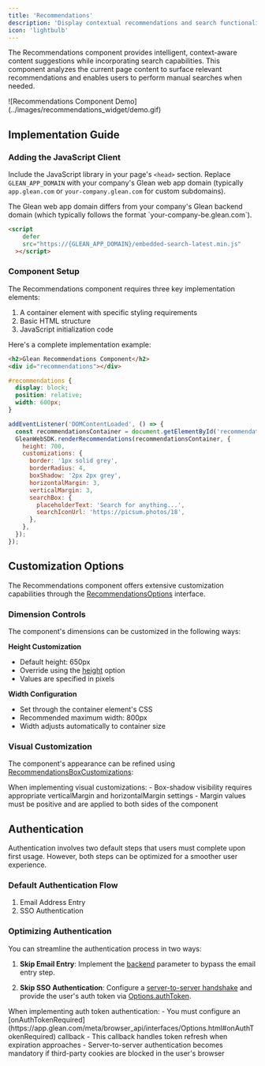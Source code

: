 ```yaml
---
title: 'Recommendations'
description: 'Display contextual recommendations and search functionality based on the current page content'
icon: 'lightbulb'
---
```




The Recommendations component provides intelligent, context-aware content suggestions while incorporating search capabilities. This component analyzes the current page content to surface relevant recommendations and enables users to perform manual searches when needed.

<Frame>
  ![Recommendations Component Demo](../images/recommendations_widget/demo.gif)
</Frame>

## Implementation Guide

### Adding the JavaScript Client

Include the JavaScript library in your page's `<head>` section. Replace `GLEAN_APP_DOMAIN` with your company's Glean web app domain (typically `app.glean.com` or `your-company.glean.com` for custom subdomains).

<Info>
  The Glean web app domain differs from your company's Glean backend domain
  (which typically follows the format `your-company-be.glean.com`).
</Info>

<Tabs>
<TabItem value="html" label="HTML">

```html
<script
    defer
    src="https://{GLEAN_APP_DOMAIN}/embedded-search-latest.min.js"
  ></script>
```

</TabItem>
</Tabs>

### Component Setup

The Recommendations component requires three key implementation elements:

1. A container element with specific styling requirements
2. Basic HTML structure
3. JavaScript initialization code

Here's a complete implementation example:

<Tabs>
<TabItem value="html-structure" label="HTML Structure">

```html
<h2>Glean Recommendations Component</h2>
<div id="recommendations"></div>
```

</TabItem>
<TabItem value="component-styling" label="Component Styling">

```css
#recommendations {
  display: block;
  position: relative;
  width: 600px;
}
```

</TabItem>
<TabItem value="implementation" label="Implementation">

```javascript
addEventListener('DOMContentLoaded', () => {
  const recommendationsContainer = document.getElementById('recommendations');
  GleanWebSDK.renderRecommendations(recommendationsContainer, {
    height: 700,
    customizations: {
      border: '1px solid grey',
      borderRadius: 4,
      boxShadow: '2px 2px grey',
      horizontalMargin: 3,
      verticalMargin: 3,
      searchBox: {
        placeholderText: 'Search for anything...',
        searchIconUrl: 'https://picsum.photos/18',
      },
    },
  });
});
```

</TabItem>
</Tabs>

## Customization Options

The Recommendations component offers extensive customization capabilities through the [RecommendationsOptions](https://app.glean.com/meta/browser_api/interfaces/RecommendationsOptions.html) interface.

### Dimension Controls

The component's dimensions can be customized in the following ways:

**Height Customization**

- Default height: 650px
- Override using the [height](https://app.glean.com/meta/browser_api/interfaces/RecommendationsOptions.html#height) option
- Values are specified in pixels

**Width Configuration**

- Set through the container element's CSS
- Recommended maximum width: 800px
- Width adjusts automatically to container size

### Visual Customization

The component's appearance can be refined using [RecommendationsBoxCustomizations](https://app.glean.com/meta/browser_api/interfaces/RecommendationsBoxCustomizations.html):

<Note>
  When implementing visual customizations: - Box-shadow visibility requires
  appropriate verticalMargin and horizontalMargin settings - Margin values must
  be positive and are applied to both sides of the component
</Note>

## Authentication

<Note>
  Authentication involves two default steps that users must complete upon first
  usage. However, both steps can be optimized for a smoother user experience.
</Note>

### Default Authentication Flow

1. Email Address Entry
2. SSO Authentication

### Optimizing Authentication

You can streamline the authentication process in two ways:

1. **Skip Email Entry**: Implement the [backend](https://app.glean.com/meta/browser_api/interfaces/SearchOptions.html#backend) parameter to bypass the email entry step.

2. **Skip SSO Authentication**: Configure a [server-to-server handshake](https://docs.google.com/document/d/12q1oQWwhkLQyIHXKE7OF6XtvJZ5av50Wd_NKUbRh5u4/edit) and provide the user's auth token via [Options.authToken](https://app.glean.com/meta/browser_api/interfaces/Options.html#authToken).

<Warning>
  When implementing auth token authentication: - You must configure an
  [onAuthTokenRequired](https://app.glean.com/meta/browser_api/interfaces/Options.html#onAuthTokenRequired)
  callback - This callback handles token refresh when expiration approaches -
  Server-to-server authentication becomes mandatory if third-party cookies are
  blocked in the user's browser
</Warning>
